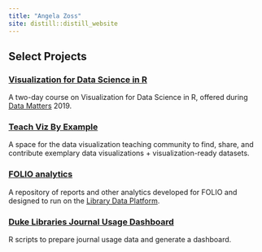 ```yaml
---
title: "Angela Zoss"
site: distill::distill_website
---
```


## Select Projects

### [Visualization for Data Science in R](https://github.com/amzoss/RVis-DM2019)

A two-day course on Visualization for Data Science in R, offered during [Data Matters](http://datamatters.org/) 2019.

### [Teach Viz By Example](https://github.com/visualizingthefuture/examples-repository)

A space for the data visualization teaching community to find, share, and contribute exemplary data visualizations + visualization-ready datasets.

### [FOLIO analytics](https://github.com/folio-org/folio-analytics)

A repository of reports and other analytics developed for FOLIO and designed to run on the [Library Data Platform](https://github.com/library-data-platform/ldp).

### [Duke Libraries Journal Usage Dashboard](https://github.com/amzoss/journal_dashboard)

R scripts to prepare journal usage data and generate a dashboard.
